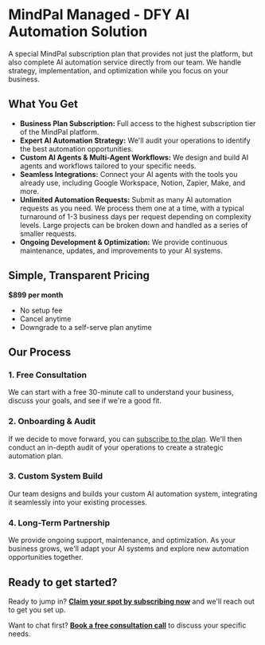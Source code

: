 # MindPal Managed - DFY AI Automation Solution

A special MindPal subscription plan that provides not just the platform, but also complete AI automation service directly from our team. We handle strategy, implementation, and optimization while you focus on your business.

## What You Get

- **Business Plan Subscription:** Full access to the highest subscription tier of the MindPal platform.
- **Expert AI Automation Strategy:** We'll audit your operations to identify the best automation opportunities.
- **Custom AI Agents & Multi-Agent Workflows:** We design and build AI agents and workflows tailored to your specific needs.
- **Seamless Integrations:** Connect your AI agents with the tools you already use, including Google Workspace, Notion, Zapier, Make, and more.
- **Unlimited Automation Requests:** Submit as many AI automation requests as you need. We process them one at a time, with a typical turnaround of 1-3 business days per request depending on complexity levels. Large projects can be broken down and handled as a series of smaller requests.
- **Ongoing Development & Optimization:** We provide continuous maintenance, updates, and improvements to your AI systems.

## Simple, Transparent Pricing

**$899 per month**

- No setup fee
- Cancel anytime
- Downgrade to a self-serve plan anytime

## Our Process


<Steps>

### 1. Free Consultation

We can start with a free 30-minute call to understand your business, discuss your goals, and see if we're a good fit.

### 2. Onboarding & Audit

If we decide to move forward, you can [subscribe to the plan](https://mindpal.space/pricing). We'll then conduct an in-depth audit of your operations to create a strategic automation plan.

### 3. Custom System Build

Our team designs and builds your custom AI automation system, integrating it seamlessly into your existing processes.

### 4. Long-Term Partnership

We provide ongoing support, maintenance, and optimization. As your business grows, we'll adapt your AI systems and explore new automation opportunities together.

</Steps>

## Ready to get started?

Ready to jump in? **[Claim your spot by subscribing now](https://mindpal.space/pricing)** and we'll reach out to get you set up.

Want to chat first? **[Book a free consultation call](https://cal.com/mindpal/mindpal-consultation-discovery-call)** to discuss your specific needs.


<PageFooter />

